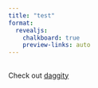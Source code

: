 ```yaml
---
title: "test"
format:
  revealjs:
    chalkboard: true
    preview-links: auto
---
```


## {background-image="https://media2.giphy.com/media/z3HLBSikmgCcIdjnCU/giphy.gif?cid=ecf05e4727i9uakz4w3xdyowqzydcemdroytcw4bhgreythb&rid=giphy.gif&ct=g" background-size="constrain" background-opacity="0.5"}

## 
Check out [daggity](http://www.dagitty.net/dags.html){preview-link="true"}

